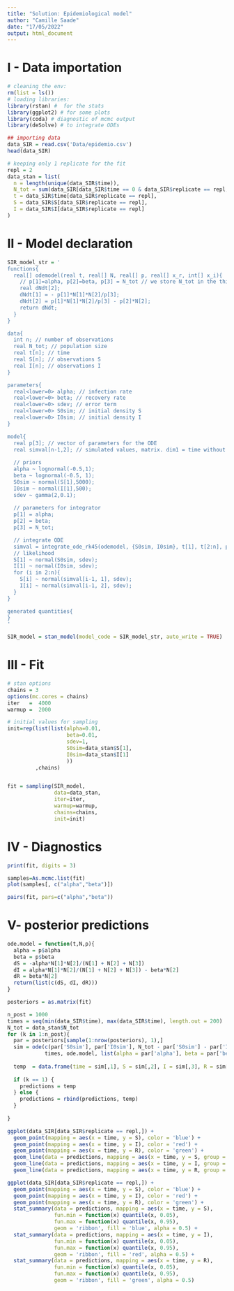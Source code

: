 ```yaml
---
title: "Solution: Epidemiological model"
author: "Camille Saade"
date: "17/05/2022"
output: html_document
---
```


# I - Data importation
```r
# cleaning the env:
rm(list = ls())
# loading libraries:
library(rstan) #  for the stats
library(ggplot2) # for some plots
library(coda) # diagnostic of mcmc output
library(deSolve) # to integrate ODEs
```


```r
## importing data
data_SIR = read.csv('Data/epidemio.csv')
head(data_SIR)

```


```r
# keeping only 1 replicate for the fit
repl = 2
data_stan = list(
  n = length(unique(data_SIR$time)),
  N_tot = sum(data_SIR[data_SIR$time == 0 & data_SIR$replicate == repl, c('S', 'I')]),
  t = data_SIR$time[data_SIR$replicate == repl],
  S = data_SIR$S[data_SIR$replicate == repl],
  I = data_SIR$I[data_SIR$replicate == repl]
)

```

# II - Model declaration
```r

SIR_model_str = '
functions{
  real[] odemodel(real t, real[] N, real[] p, real[] x_r, int[] x_i){
    // p[1]=alpha, p[2]=beta, p[3] = N_tot // we store N_tot in the third element of p (we dont need R as all elements sum to N_tot)
    real dNdt[2]; 
    dNdt[1] = - p[1]*N[1]*N[2]/p[3];
    dNdt[2] = p[1]*N[1]*N[2]/p[3] - p[2]*N[2];
    return dNdt;
  }
}

data{
  int n; // number of observations
  real N_tot; // population size
  real t[n]; // time
  real S[n]; // observations S
  real I[n]; // observations I
}

parameters{
  real<lower=0> alpha; // infection rate
  real<lower=0> beta; // recovery rate
  real<lower=0> sdev; // error term
  real<lower=0> S0sim; // initial density S
  real<lower=0> I0sim; // initial density I
}

model{
  real p[3]; // vector of parameters for the ODE
  real simval[n-1,2]; // simulated values, matrix. dim1 = time without t0, dim2 = dim_ODE = 2 (S = 1, I = 2)
  
  // priors 
  alpha ~ lognormal(-0.5,1);
  beta ~ lognormal(-0.5, 1);
  S0sim ~ normal(S[1],5000);
  I0sim ~ normal(I[1],500);
  sdev ~ gamma(2,0.1);
  
  // parameters for integrator
  p[1] = alpha;
  p[2] = beta;
  p[3] = N_tot;

  // integrate ODE
  simval = integrate_ode_rk45(odemodel, {S0sim, I0sim}, t[1], t[2:n], p, rep_array(0.0,0), rep_array(0,0));
  // likelihood
  S[1] ~ normal(S0sim, sdev);
  I[1] ~ normal(I0sim, sdev);
  for (i in 2:n){
    S[i] ~ normal(simval[i-1, 1], sdev);
    I[i] ~ normal(simval[i-1, 2], sdev);
  }
}

generated quantities{
}
'

```

```r
SIR_model = stan_model(model_code = SIR_model_str, auto_write = TRUE)
```

# III - Fit
```r
# stan options
chains = 3
options(mc.cores = chains)
iter   =  4000
warmup =  2000

# initial values for sampling 
init=rep(list(list(alpha=0.01,
                   beta=0.01,
                   sdev=1,
                   S0sim=data_stan$S[1],
                   I0sim=data_stan$I[1]
                   ))
         ,chains)


fit = sampling(SIR_model,
               data=data_stan,
               iter=iter,
               warmup=warmup,
               chains=chains,
               init=init)
```

# IV - Diagnostics
```r
print(fit, digits = 3)
```

```r
samples=As.mcmc.list(fit)
plot(samples[, c("alpha","beta")])
```

```r
pairs(fit, pars=c("alpha","beta"))
```

# V- posterior predictions

```r
ode.model = function(t,N,p){
  alpha = p$alpha
  beta = p$beta
  dS = -alpha*N[1]*N[2]/(N[1] + N[2] + N[3])
  dI = alpha*N[1]*N[2]/(N[1] + N[2] + N[3]) - beta*N[2]
  dR = beta*N[2]
  return(list(c(dS, dI, dR)))
}

posteriors = as.matrix(fit)

n_post = 1000
times = seq(min(data_SIR$time), max(data_SIR$time), length.out = 200)
N_tot = data_stan$N_tot
for (k in 1:n_post){
  par = posteriors[sample(1:nrow(posteriors), 1),]
  sim = ode(c(par['S0sim'], par['I0sim'], N_tot - par['S0sim'] - par['I0sim']),
            times, ode.model, list(alpha = par['alpha'], beta = par['beta']))
  
  temp  = data.frame(time = sim[,1], S = sim[,2], I = sim[,3], R = sim[,4], id = k)
  
  if (k == 1) {
    predictions = temp
  } else {
    predictions = rbind(predictions, temp)
  }
  
}
```

```r
ggplot(data_SIR[data_SIR$replicate == repl,]) +
  geom_point(mapping = aes(x = time, y = S), color = 'blue') +
  geom_point(mapping = aes(x = time, y = I), color = 'red') +
  geom_point(mapping = aes(x = time, y = R), color = 'green') +
  geom_line(data = predictions, mapping = aes(x = time, y = S, group = id), color = 'blue', alpha = 0.01) +
  geom_line(data = predictions, mapping = aes(x = time, y = I, group = id), color = 'red', alpha = 0.01) +
  geom_line(data = predictions, mapping = aes(x = time, y = R, group = id), color = 'green', alpha = 0.01)
```


```r
ggplot(data_SIR[data_SIR$replicate == repl,]) +
  geom_point(mapping = aes(x = time, y = S), color = 'blue') +
  geom_point(mapping = aes(x = time, y = I), color = 'red') +
  geom_point(mapping = aes(x = time, y = R), color = 'green') +
  stat_summary(data = predictions, mapping = aes(x = time, y = S),
               fun.min = function(x) quantile(x, 0.05),
               fun.max = function(x) quantile(x, 0.95),
               geom = 'ribbon', fill = 'blue', alpha = 0.5) +
  stat_summary(data = predictions, mapping = aes(x = time, y = I),
               fun.min = function(x) quantile(x, 0.05),
               fun.max = function(x) quantile(x, 0.95),
               geom = 'ribbon', fill = 'red', alpha = 0.5) +
  stat_summary(data = predictions, mapping = aes(x = time, y = R),
               fun.min = function(x) quantile(x, 0.05),
               fun.max = function(x) quantile(x, 0.95),
               geom = 'ribbon', fill = 'green', alpha = 0.5)
```

